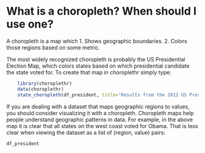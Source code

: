 <!--
%\VignetteEngine{knitr}
%\VignetteIndexEntry{a) What is a choropleth? When should I use one?}
-->

What is a choropleth? When should I use one?
========================================================

A choropleth is a map which 
  1. Shows geographic boundaries.
  2. Colors those regions based on some metric.

The most widely recognized choropleth is probably the US Presidential Election Map, which colors states based on which presidential candidate the state voted for.  To create that map in choroplethr simply type:

```r
    library(choroplethr)
    data(choroplethr)
    state_choropleth(df_president, title="Results from the 2012 US Presidential Election")
```

If you are dealing with a dataset that maps geographic regions to values, you should consider visualizing it with a choropleth.  Choropleth maps help people understand geographic patterns in data. For example, in the above map it is clear that all states on the west coast voted for Obama.  That is less clear when viewing the dataset as a list of (region, value) pairs:

```r
df_president
```